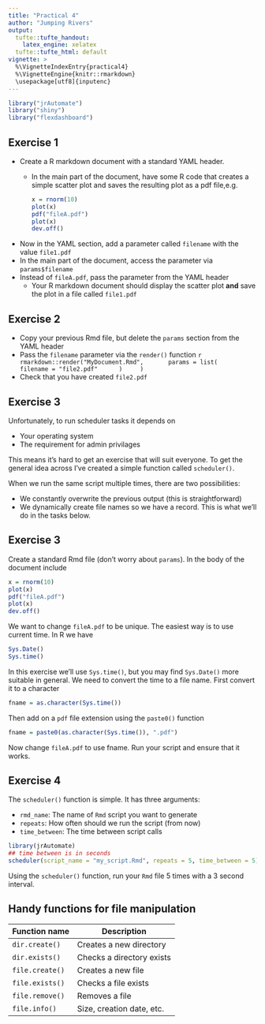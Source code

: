 ```yaml
---
title: "Practical 4"
author: "Jumping Rivers"
output:
  tufte::tufte_handout:
    latex_engine: xelatex
  tufte::tufte_html: default
vignette: >
  %\VignetteIndexEntry{practical4}
  %\VignetteEngine{knitr::rmarkdown}
  \usepackage[utf8]{inputenc}
---
```


```r
library("jrAutomate")
library("shiny")
library("flexdashboard")
```

## Exercise 1

* Create a R markdown document with a standard YAML header. 
  * In the main part of the document, have some R code that creates a simple
  scatter plot and saves the resulting plot as a pdf file,e.g. 
    ```r
    x = rnorm(10)
    plot(x)
    pdf("fileA.pdf")
    plot(x)
    dev.off()
    ```
* Now in the YAML section, add a parameter called `filename` with the value `file1.pdf`
* In the main part of the document, access the parameter via `params$filename`
* Instead of `fileA.pdf`, pass the parameter from the YAML header
  * Your R markdown document should display the scatter plot __and__ save the plot
  in a file called `file1.pdf`
    
## Exercise 2

* Copy your previous Rmd file, but delete the `params` section from the YAML header
* Pass the `filename` parameter via the `render()` function
    ```r
    rmarkdown::render("MyDocument.Rmd",
      params = list(
      filename = "file2.pdf"
     )
    )
    ```
* Check that you have created `file2.pdf`

## Exercise 3

Unfortunately, to run scheduler tasks it depends on 

* Your operating system
* The requirement for admin privilages
 
This means it's hard to get an exercise that will suit everyone. To get the
general idea across I've created a simple function called `scheduler()`. 

When we run the same script multiple times, there are two possibilities:

* We constantly overwrite the previous output (this is straightforward)
* We dynamically create file names so we have a record. This is what we'll do 
in the tasks below.
  
## Exercise 3

Create a standard Rmd file (don't worry about `params`). In the body of the document
include
```r
x = rnorm(10)
plot(x)
pdf("fileA.pdf")
plot(x)
dev.off()
```
We want to change `fileA.pdf` to be unique. The easiest way is to use current time.
In R we have
```r
Sys.Date()
Sys.time()
```
In this exercise we'll use `Sys.time()`, but you may find `Sys.Date()` more suitable in general.
We need to convert the time to a file name. First convert it to a character

```r
fname = as.character(Sys.time())
```

Then add on a `pdf` file extension using the `paste0()` function

```r
fname = paste0(as.character(Sys.time()), ".pdf")
```
Now change `fileA.pdf` to use fname. Run your script and ensure that it works.

## Exercise 4

The `scheduler()` function is simple. It has three arguments:

* `rmd_name`: The name of `Rmd` script you want to generate
* `repeats`: How often should we run the script (from now)
* `time_between`: The time between script calls

```r
library(jrAutomate)
## time between is in seconds
scheduler(script_name = "my_script.Rmd", repeats = 5, time_between = 5)
```

Using the `scheduler()` function, run your `Rmd` file 5 times with a 3 second interval.


## Handy functions for file manipulation

Function name | Description
--------------|------------
`dir.create()` | Creates a new directory
`dir.exists()` | Checks a directory exists
`file.create()` | Creates a new file
`file.exists()` | Checks a file exists
`file.remove()` | Removes a file
`file.info()` | Size, creation date, etc.
